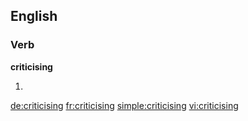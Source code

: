 ==English==

===Verb===
'''criticising'''

# {{present participle of|criticise}}

[[de:criticising]]
[[fr:criticising]]
[[simple:criticising]]
[[vi:criticising]]
